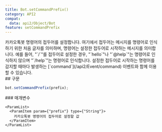 ```yaml
---
title: Bot.setCommandPrefix()
category: API2
compat:
  data: api2/Object/Bot
feature: setCommandPrefix
---
```


<Section>
  카카오톡봇 명령어의 접두어를 설정합니다. 여기에서 접두어는 메시지를 명령어로 인식하기 위한 처음 글자를 의미하며, 명령어는 설정한 접두어로 시작하는 메시지를 의미합니다.
  예를 들어, "`/`"를 접두어로 설정한 경우, "`hello`"나 "`@help`"는 명령어로 인식하지 않으며 "`/help`"는 명령어로 인식합니다.
  설정한 접두어로 시작하는 명령어를 감지할 때마다 발생하는 [`command`](/api2/Event/command) 이벤트와 함께 이용할 수 있습니다.
</Section>
<Section>
  ## 구문

  ~~~js
  bot.setCommandPrefix(prefix);
  ~~~

  <Section>
    ### 매개변수

    <ParamList>
      <ParamItem param={"prefix"} type={"String"}>
        카카오톡봇 명령어의 접두어로 설정할 값
      </ParamItem>
    </ParamList>
  </Section>
</Section>